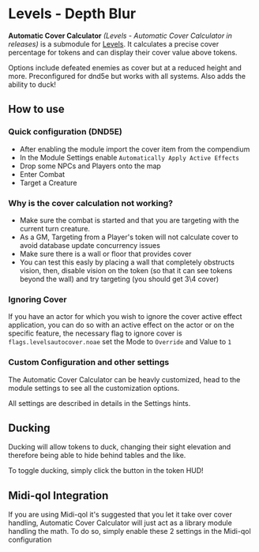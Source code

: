 
# Levels - Depth Blur

**Automatic Cover Calculator** _(Levels - Automatic Cover Calculator in
releases)_ is a submodule for [Levels](Levels). It calculates
a precise cover percentage for tokens and can display their cover value
above tokens.

Options include defeated enemies as cover but at a reduced height and
more. Preconfigured for dnd5e but works with all systems. Also adds the
ability to duck\!

## How to use

<ImageButBetter
  src='../public/images/Levels-Auto-Cover/Acitem.png'
  alt='Cover Item Location'
  width={2000}
  height={2000}
  className={styles.wikiimage}
/>

### Quick configuration (DND5E)

- After enabling the module import the cover item from the compendium
- In the Module Settings enable `Automatically Apply Active Effects`
- Drop some NPCs and Players onto the map
- Enter Combat
- Target a Creature

### Why is the cover calculation not working?

- Make sure the combat is started and that you are targeting with the
  current turn creature.
- As a GM, Targeting from a Player's token will not calculate cover to
  avoid database update concurrency issues
- Make sure there is a wall or floor that provides cover
- You can test this easly by placing a wall that completely obstructs
  vision, then, disable vision on the token (so that it can see tokens
  beyond the wall) and try targeting (you should get 3\\4 cover)

<ImageButBetter
  src='../public/images/Levels-Auto-Cover/Autocovernocover.png'
  alt='Ignore Active Effect example'
  width={2000}
  height={2000}
  className={styles.wikiimage}
/>

### Ignoring Cover

If you have an actor for which you wish to ignore the cover active
effect application, you can do so with an active effect on the actor or
on the specific feature, the necessary flag to ignore cover is
`flags.levelsautocover.noae` set the Mode to `Override` and Value to `1`

### Custom Configuration and other settings

The Automatic Cover Calculator can be heavly customized, head to the
module settings to see all the customization options.

All settings are described in details in the Settings hints.

<ImageButBetter
  src='../public/images/Levels-Auto-Cover/Achudbtn.png'
  alt='Ducking Button'
  width={2000}
  height={2000}
  className={styles.wikiimage}
/>

## Ducking

Ducking will allow tokens to duck, changing their sight elevation and
therefore being able to hide behind tables and the like.

To toggle ducking, simply click the button in the token HUD!
<ImageButBetter
  src='../public/images/Levels-Auto-Cover/MidiQol_Settings.png'
  alt='Location of settings'
  width={2000}
  height={2000}
  className={styles.wikiimage}
/>

## Midi-qol Integration

If you are using Midi-qol it's suggested that you let it take over cover
handling, Automatic Cover Calculator will just act as a library module
handling the math. To do so, simply enable these 2 settings in the
Midi-qol configuration
